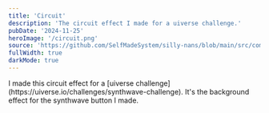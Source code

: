 ```yaml
---
title: 'Circuit'
description: 'The circuit effect I made for a uiverse challenge.'
pubDate: '2024-11-25'
heroImage: '/circuit.png'
source: 'https://github.com/SelfMadeSystem/silly-nans/blob/main/src/components/Circuit.tsx'
fullWidth: true
darkMode: true
---
```



<div class="mx-auto w-fit text-white">
  I made this circuit effect for a 
  [uiverse challenge](https://uiverse.io/challenges/synthwave-challenge).
  It's the background effect for the synthwave button I made.
</div>

<div class="relative w-0 h-0 mx-auto">
  <Circuit />
</div>